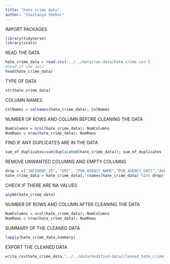 ```yaml
---
title: "hate crime data"
author: "Chaitanya Shekar"
---
```


IMPORT PACKAGES
```r
library(tidyverse)
library(stats)
```

READ THE DATA
```r
hate_crime_data = read.csv('../../data/raw-data/hate_crime.csv')
#head of the data
head(hate_crime_data)
```

TYPE OF DATA 
```r
str(hate_crime_data)
```

COLUMN NAMES
```r
ColNames = colnames(hate_crime_data); ColNames
```

NUMBER OF ROWS AND COLUMN BEFORE CLEANING THE DATA 
```r
NumColumns = ncol(hate_crime_data); NumColumns
NumRows = nrow(hate_crime_data); NumRows
```

FIND IF ANY DUPLICATES ARE IN THE DATA 
```r
sum_of_duplicates=sum(duplicated(hate_crime_data)); sum_of_duplicates
```

REMOVE UNWANTED COLUMNS AND EMPTY COLUMNS
```r
drop = c("INCIDENT_ID", "ORI", "PUB_AGENCY_NAME","PUB_AGENCY_UNIT","AGENCY_TYPE_NAME","ADULT_VICTIM_COUNT","JUVENILE_VICTIM_COUNT","ADULT_OFFENDER_COUNT","JUVENILE_OFFENDER_COUNT","OFFENDER_ETHNICITY","TOTAL_INDIVIDUAL_VICTIMS")
hate_crime_data = hate_crime_data[,!(names(hate_crime_data) %in% drop)]

```

CHECK IF THERE ARE NA VALUES
```r
anyNA(hate_crime_data)
```


NUMBER OF ROWS AND COLUMN AFTER CLEANING THE DATA 
```r
NumColumns = ncol(hate_crime_data); NumColumns
NumRows = nrow(hate_crime_data); NumRows
```

SUMMARY OF THE CLEANED DATA
```r
lapply(hate_crime_data,summary)
```

EXPORT THE CLEANED DATA 
```r
write_csv(hate_crime_data,"../../data/modified-data/cleaned_hate_crime_record_data.csv")
```